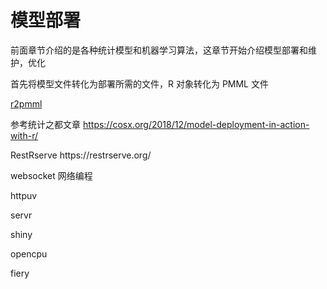 # 模型部署 {#chap:model-deployment}

前面章节介绍的是各种统计模型和机器学习算法，这章节开始介绍模型部署和维护，优化

首先将模型文件转化为部署所需的文件，R 对象转化为 PMML 文件


[r2pmml](https://github.com/jpmml/jpmml-r)


参考统计之都文章 <https://cosx.org/2018/12/model-deployment-in-action-with-r/>

RestRserve https://restrserve.org/ 

websocket 网络编程 

httpuv  

servr

shiny 

opencpu

fiery
